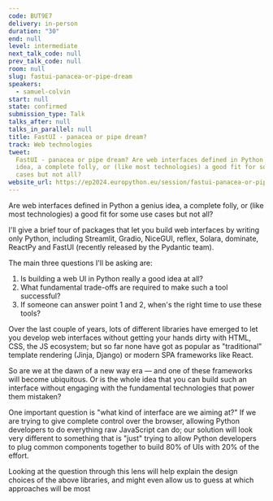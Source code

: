 ```yaml
---
code: BUT9E7
delivery: in-person
duration: "30"
end: null
level: intermediate
next_talk_code: null
prev_talk_code: null
room: null
slug: fastui-panacea-or-pipe-dream
speakers:
  - samuel-colvin
start: null
state: confirmed
submission_type: Talk
talks_after: null
talks_in_parallel: null
title: FastUI - panacea or pipe dream?
track: Web technologies
tweet:
  FastUI - panacea or pipe dream? Are web interfaces defined in Python a genius
  idea, a complete folly, or (like most technologies) a good fit for some use
  cases but not all?
website_url: https://ep2024.europython.eu/session/fastui-panacea-or-pipe-dream
---
```


Are web interfaces defined in Python a genius idea, a complete folly, or (like
most technologies) a good fit for some use cases but not all?

I'll give a brief tour of packages that let you build web interfaces by writing
only Python, including Streamlit, Gradio, NiceGUI, reflex, Solara, dominate,
ReactPy and FastUI (recently released by the Pydantic team).

The main three questions I'll be asking are:

1. Is building a web UI in Python really a good idea at all?
2. What fundamental trade-offs are required to make such a tool successful?
3. If someone can answer point 1 and 2, when's the right time to use these
   tools?

Over the last couple of years, lots of different libraries have emerged to let
you develop web interfaces without getting your hands dirty with HTML, CSS, the
JS ecosystem; but so far none have got as popular as "traditional" template
rendering (Jinja, Django) or modern SPA frameworks like React.

So are we at the dawn of a new way era — and one of these frameworks will become
ubiquitous. Or is the whole idea that you can build such an interface without
engaging with the fundamental technologies that power them mistaken?

One important question is "what kind of interface are we aiming at?" If we are
trying to give complete control over the browser, allowing Python developers to
do everything raw JavaScript can do; our solution will look very different to
something that is "just" trying to allow Python developers to plug common
components together to build 80% of UIs with 20% of the effort.

Looking at the question through this lens will help explain the design choices
of the above libraries, and might even allow us to guess at which approaches
will be most

